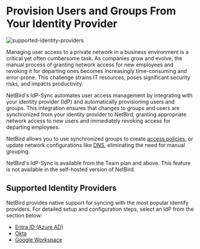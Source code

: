 # Provision Users and Groups From Your Identity Provider

<p>
    <img src="/docs-static/img/how-to-guides/supported-identity-providers.png" alt="supported-identity-providers"
         className="imagewrapper-big"/>
</p>

Managing user access to a private network in a business environment is a critical yet often cumbersome task.
As companies grow and evolve, the manual process of granting network access for new employees and revoking it for
departing ones becomes increasingly time-consuming and error-prone. This challenge strains IT resources, poses significant
security risks, and impacts productivity.

NetBird's IdP-Sync automates user access management by integrating with your identity provider (IdP) and automatically
provisioning users and groups. This integration ensures that changes to groups and users are
synchronized from your identity provider to NetBird, granting appropriate network access to new users and immediately revoking access for
departing employees.

NetBird allows you to use synchronized groups to create [access policies](/how-to/manage-network-access#creating-policies),
or update network configurations like [DNS](/how-to/manage-dns-in-your-network#distribution-groups),
eliminating the need for manual grouping.

<Note>
    NetBird's IdP-Sync is available from the Team plan and above.
</Note>
<Note>
    This feature is not available in the self-hosted version of NetBird.
</Note>

## Supported Identity Providers

NetBird provides native support for syncing with the most popular identify providers.
For detailed setup and configuration steps, select an IdP from the section below:

* [Entra ID (Azure AD)](/how-to/microsoft-entra-id-sync)
* [Okta](/how-to/okta-sync)
* [Google Workspace](/how-to/google-workspace-sync)

